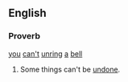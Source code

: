 ==English==
===Proverb===
[[you]] [[can't]] [[unring]] [[a]] [[bell]]
# Some things can't be [[undone]].
